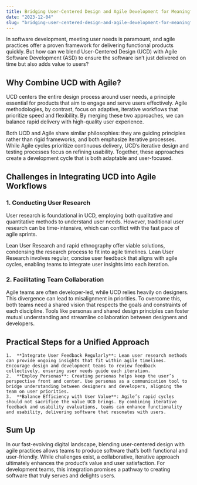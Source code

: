 ```yaml
---
title: Bridging User-Centered Design and Agile Development for Meaningful Software
date: "2023-12-04"
slug: "bridging-user-centered-design-and-agile-development-for-meaningful-software"
---
```

In software development, meeting user needs is paramount, and agile practices offer a proven framework for delivering functional products quickly. But how can we blend User-Centered Design (UCD) with Agile Software Development (ASD) to ensure the software isn’t just delivered on time but also adds value to users?

## Why Combine UCD with Agile?

UCD centers the entire design process around user needs, a principle essential for products that aim to engage and serve users effectively. Agile methodologies, by contrast, focus on adaptive, iterative workflows that prioritize speed and flexibility. By merging these two approaches, we can balance rapid delivery with high-quality user experience.

Both UCD and Agile share similar philosophies: they are guiding principles rather than rigid frameworks, and both emphasize iterative processes. While Agile cycles prioritize continuous delivery, UCD’s iterative design and testing processes focus on refining usability. Together, these approaches create a development cycle that is both adaptable and user-focused.

## Challenges in Integrating UCD into Agile Workflows

### 1. Conducting User Research

User research is foundational in UCD, employing both qualitative and quantitative methods to understand user needs. However, traditional user research can be time-intensive, which can conflict with the fast pace of agile sprints.

Lean User Research and rapid ethnography offer viable solutions, condensing the research process to fit into agile timelines. Lean User Research involves regular, concise user feedback that aligns with agile cycles, enabling teams to integrate user insights into each iteration.

### 2. Facilitating Team Collaboration

Agile teams are often developer-led, while UCD relies heavily on designers. This divergence can lead to misalignment in priorities. To overcome this, both teams need a shared vision that respects the goals and constraints of each discipline. Tools like personas and shared design principles can foster mutual understanding and streamline collaboration between designers and developers.

## Practical Steps for a Unified Approach

	1.	**Integrate User Feedback Regularly**: Lean user research methods can provide ongoing insights that fit within agile timelines. Encourage design and development teams to review feedback collectively, ensuring user needs guide each iteration.
	2.	**Employ Personas**: Creating personas helps keep the user’s perspective front and center. Use personas as a communication tool to bridge understanding between designers and developers, aligning the team on user priorities.
	3.	**Balance Efficiency with User Value**: Agile’s rapid cycles should not sacrifice the value UCD brings. By combining iterative feedback and usability evaluations, teams can enhance functionality and usability, delivering software that resonates with users.

## Sum Up

In our fast-evolving digital landscape, blending user-centered design with agile practices allows teams to produce software that’s both functional and user-friendly. While challenges exist, a collaborative, iterative approach ultimately enhances the product’s value and user satisfaction. For development teams, this integration promises a pathway to creating software that truly serves and delights users.
